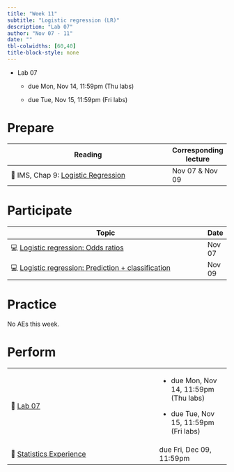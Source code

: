 ```yaml
---
title: "Week 11"
subtitle: "Logistic regression (LR)"
description: "Lab 07"
author: "Nov 07 - 11"
date: ""
tbl-colwidths: [60,40]
title-block-style: none
---
```


::: callout-important
-   Lab 07

    -   due Mon, Nov 14, 11:59pm (Thu labs)

    -   due Tue, Nov 15, 11:59pm (Fri labs)
:::

# Prepare

| Reading                                                                                      | Corresponding lecture |
|----------------------------------------------------------------------------------------------|-----------------------|
| 📖 IMS, Chap 9: [Logistic Regression](https://openintro-ims.netlify.app/model-logistic.html) | Nov 07 & Nov 09       |

# Participate

| Topic                                                                                        | Date   |
|----------------------------------------------------------------------------------------------|--------|
| 💻 [Logistic regression: Odds ratios](../slides/20-odds-ratios.html)                         | Nov 07 |
| 💻 [Logistic regression: Prediction + classification](../slides/21-logistic-prediction.html) | Nov 09 |

# Practice

No AEs this week.

# Perform

+--------------------------------------------------------------------------------------+-----------------------------------------+
| 📝 [Lab 07](../labs/lab-07.html)                                                     | -   due Mon, Nov 14, 11:59pm (Thu labs) |
|                                                                                      |                                         |
|                                                                                      | -   due Tue, Nov 15, 11:59pm (Fri labs) |
+--------------------------------------------------------------------------------------+-----------------------------------------+
| 📝 [Statistics Experience](https://sta210-fa22.netlify.app/hw/stats-experience.html) | due Fri, Dec 09, 11:59pm                |
+--------------------------------------------------------------------------------------+-----------------------------------------+
